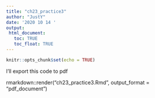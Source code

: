 ```yaml
---
title: "ch23_practice3"
author: "JustY"
date: '2020 10 14 '
output:
 html_document:
   toc: TRUE
   toc_float: TRUE
---
```


```r
knitr::opts_chunk$set(echo = TRUE)
```

I'll export this code to pdf

rmarkdown::render("ch23_practice3.Rmd", output_format = "pdf_document")
